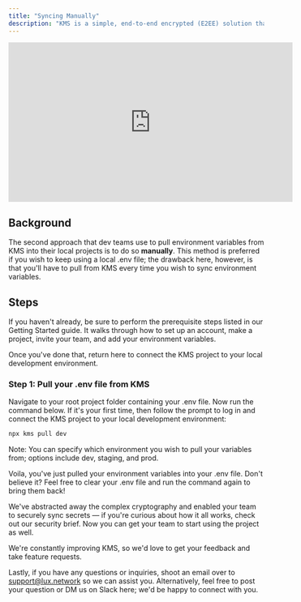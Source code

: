 ```yaml
---
title: "Syncing Manually"
description: "KMS is a simple, end-to-end encrypted (E2EE) solution that enables teams to sync and manage their .env files in seconds."
---
```


<iframe
  class="w-full"
  width="560"
  height="315"
  src="https://www.youtube.com/embed/DVa63Q8D2BI"
  title="YouTube video player"
  frameborder="0"
  allow="accelerometer; autoplay; clipboard-write; encrypted-media; gyroscope; picture-in-picture"
  allowfullscreen
></iframe>

## Background

The second approach that dev teams use to pull environment variables from KMS into their local projects is to do so **manually**. This method is preferred if you wish to keep using a local .env file; the drawback here, however, is that you'll have to pull from KMS every time you wish to sync environment variables.

## Steps

If you haven't already, be sure to perform the prerequisite steps listed in our Getting Started guide. It walks through how to set up an account, make a project, invite your team, and add your environment variables.

Once you've done that, return here to connect the KMS project to your local development environment.

### Step 1: Pull your .env file from KMS

Navigate to your root project folder containing your .env file. Now run the command below. If it's your first time, then follow the prompt to log in and connect the KMS project to your local development environment:

```bash
npx kms pull dev
```

Note: You can specify which environment you wish to pull your variables from; options include dev, staging, and prod.

Voila, you've just pulled your environment variables into your .env file. Don't believe it? Feel free to clear your .env file and run the command again to bring them back!

We've abstracted away the complex cryptography and enabled your team to securely sync secrets — if you're curious about how it all works, check out our security brief. Now you can get your team to start using the project as well.

We're constantly improving KMS, so we'd love to get your feedback and take feature requests.

Lastly, if you have any questions or inquiries, shoot an email over to [support@lux.network](mailto:support@lux.network) so we can assist you. Alternatively, feel free to post your question or DM us on Slack here; we'd be happy to connect with you.
